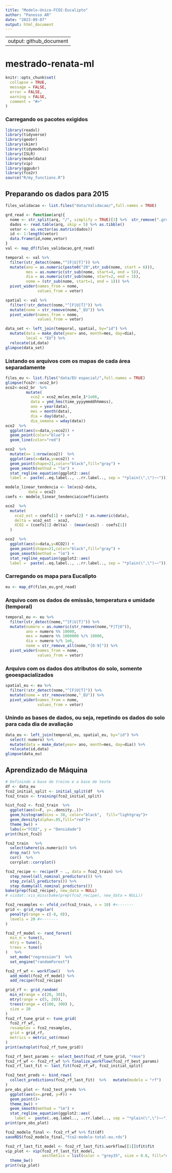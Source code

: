 ```yaml
---
title: "Modelo-Unico-FCO2-Eucalipto"
author: "Panosso AR"
date: "2023-09-07"
output: html_document
---
```


---
output: github_document
---

# mestrado-renata-ml
```r
knitr::opts_chunk$set(
  collapse = TRUE,
  message = FALSE,
  error = FALSE,
  warning = FALSE,
  comment = "#>"
)
```

### Carregando os pacotes exigidos

```r
library(readxl)
library(tidyverse)
library(geobr)
library(skimr)
library(tidymodels)
library(ISLR)
library(modeldata)
library(vip)
library(ggpubr)
library(fco2r)
source("R/my_functions.R")
```



## Preparando os dados para 2015

```r
files_validacao <- list.files("data/Validacao/",full.names = TRUE)

grd_read <- function(arq){
  nome <- str_split(arq, "/", simplify = TRUE)[3] %>%  str_remove(".grd")
  dados <- read.table(arq, skip = 5) %>% as.tibble()
  vetor <- as.vector(as.matrix(dados))
  id <- 1:length(vetor)
  data.frame(id,nome,vetor)
}
val <- map_df(files_validacao,grd_read)

temporal <- val %>%
  filter(str_detect(nome,"^[F|U|T]")) %>%
  mutate(ano = as.numeric(paste0("20",str_sub(nome, start = 6))),
         mes = as.numeric(str_sub(nome, start=4, end = 5)),
         dia = as.numeric(str_sub(nome, start=2, end = 3)),
         nome = (str_sub(nome, start=1, end = 1))) %>%
  pivot_wider(names_from = nome,
              values_from = vetor)

spatial <- val %>%
  filter(!str_detect(nome,"^[F|U|T]")) %>%
  mutate(nome = str_remove(nome,"_EU")) %>%
  pivot_wider(names_from = nome,
              values_from = vetor)

data_set <- left_join(temporal, spatial, by="id") %>%
  mutate(data = make_date(year= ano, month=mes, day=dia),
         local = "EU") %>%
  relocate(id,data)
glimpse(data_set)
```




### Listando os arquivos com os mapas de cada área separadamente

```r
files_eu <- list.files("data/EU espacial/",full.names = TRUE)
glimpse(fco2r::oco2_br)
oco2<-oco2_br  %>% 
         mutate(
           xco2 = xco2_moles_mole_1*1e06,
           data = ymd_hms(time_yyyymmddhhmmss),
           ano = year(data),
           mes = month(data),
           dia = day(data),
           dia_semana = wday(data))
oco2  %>%  
  ggplot(aes(x=data,y=xco2)) +
  geom_point(color="blue") +
  geom_line(color="red")
```
```r
oco2  %>%  
  mutate(x= 1:nrow(oco2))  %>%  
  ggplot(aes(x=data,y=xco2)) +
  geom_point(shape=21,color="black",fill="gray") +
  geom_smooth(method = "lm") +
  stat_regline_equation(ggplot2::aes(
  label =  paste(..eq.label.., ..rr.label.., sep = "*plain(\",\")~~")))
```

```r
modelo_linear_tendencia <- lm(xco2~data,
          data = oco2)
coefs <- modelo_linear_tendencia$coefficients
```


```r
oco2  %>%  
  mutate(
    xco2_est = coefs[1] + coefs[2] * as.numeric(data),
    delta = xco2_est - xco2,
    XCO2 = (coefs[1]-delta) - (mean(xco2) - coefs[1])
  )

oco2  %>%  
  ggplot(aes(x=data,y=XCO2)) +
  geom_point(shape=21,color="black",fill="gray") +
  geom_smooth(method = "lm") +
  stat_regline_equation(ggplot2::aes(
  label =  paste(..eq.label.., ..rr.label.., sep = "*plain(\",\")~~")))
```


### Carregando os mapa para Eucalipto

```r
eu <- map_df(files_eu,grd_read)
```


### Arquivo com os dados de emissão, temperatura e umidade (temporal)

```r
temporal_eu <- eu %>% 
  filter(str_detect(nome,"^[F|U|T]")) %>% 
  mutate(numero = as.numeric(str_remove(nome,"F|T|U")),
         ano = numero %% 10000,
         mes = numero %% 1000000 %/% 10000,
         dia = numero %/% 1e6,
         nome = str_remove_all(nome,"[0-9]")) %>% 
  pivot_wider(names_from = nome, 
              values_from = vetor)
```

### Arquivo com os dados dos atributos do solo, somente geoespacializados

```r
spatial_eu <- eu %>% 
  filter(!str_detect(nome,"^[F|U|T]")) %>% 
  mutate(nome = str_remove(nome,"_EU")) %>% 
  pivot_wider(names_from = nome, 
              values_from = vetor)
```

### Unindo as bases de dados, ou seja, repetindo os dados do solo para cada dia de avaliação

```r
data_eu <- left_join(temporal_eu, spatial_eu, by="id") %>% 
  select(-numero) %>% 
  mutate(data = make_date(year= ano, month=mes, day=dia)) %>% 
  relocate(id,data)
glimpse(data_eu)
```


## Aprendizado de Máquina

```r
# Definindo a base de treino e a base de teste
df <- data_eu
fco2_initial_split <- initial_split(df  %>%                                          select(-c(id,ano,mes,dia,data)) %>%                                           sample_n(trunc(nrow(df)*.75)), prop = 0.75)
fco2_train <- training(fco2_initial_split)

hist_fco2 <- fco2_train  %>%
  ggplot(aes(x=F, y=..density..))+
  geom_histogram(bins = 30, color="black",  fill="lightgray")+
  geom_density(alpha=.05,fill="red")+
  theme_bw() +
  labs(x="FCO2", y = "Densidade")
print(hist_fco2)

fco2_train   %>%    
  select(where(is.numeric)) %>%
  drop_na() %>%
  cor()  %>%
  corrplot::corrplot()

fco2_recipe <- recipe(F ~ ., data = fco2_train) %>%
  step_novel(all_nominal_predictors()) %>%
  step_zv(all_predictors()) %>%
  step_dummy(all_nominal_predictors())
bake(prep(fco2_recipe), new_data = NULL)
# visdat::vis_miss(bake(prep(fco2_recipe), new_data = NULL))

fco2_resamples <- vfold_cv(fco2_train, v = 10) #<-------
grid <- grid_regular(
  penalty(range = c(-8, 0)),
  levels = 20 #<-------
)

fco2_rf_model <- rand_forest(
  min_n = tune(),
  mtry = tune(),
  trees = tune()
)   %>%
  set_mode("regression")  %>%
  set_engine("randomForest")

fco2_rf_wf <- workflow()   %>%
  add_model(fco2_rf_model) %>%
  add_recipe(fco2_recipe)

grid_rf <- grid_random(
  min_n(range = c(20, 30)),
  mtry(range = c(5, 20)),
  trees(range = c(100, 300) ),
  size = 20
)
fco2_rf_tune_grid <- tune_grid(
  fco2_rf_wf,
  resamples = fco2_resamples,
  grid = grid_rf,
  metrics = metric_set(rmse)
)
print(autoplot(fco2_rf_tune_grid))

fco2_rf_best_params <- select_best(fco2_rf_tune_grid, "rmse")
fco2_rf_wf <- fco2_rf_wf %>% finalize_workflow(fco2_rf_best_params)
fco2_rf_last_fit <- last_fit(fco2_rf_wf, fco2_initial_split)

fco2_test_preds <- bind_rows(
  collect_predictions(fco2_rf_last_fit)  %>%   mutate(modelo = "rf")
)
pre_obs_plot <- fco2_test_preds %>%
  ggplot(aes(x=.pred, y=F)) +
  geom_point()+
  theme_bw() +
  geom_smooth(method = "lm") +
  stat_regline_equation(ggplot2::aes(
    label =  paste(..eq.label.., ..rr.label.., sep = "*plain(\",\")~~")))
print(pre_obs_plot)

fco2_modelo_final <- fco2_rf_wf %>% fit(df)
saveRDS(fco2_modelo_final,"fco2-modelo-total-eu.rds")

fco2_rf_last_fit_model <- fco2_rf_last_fit$.workflow[[1]]$fit$fit
vip_plot <- vip(fco2_rf_last_fit_model,
                aesthetics = list(color = "grey35", size = 0.8, fill="orange")) +
  theme_bw()
print(vip_plot)
```

